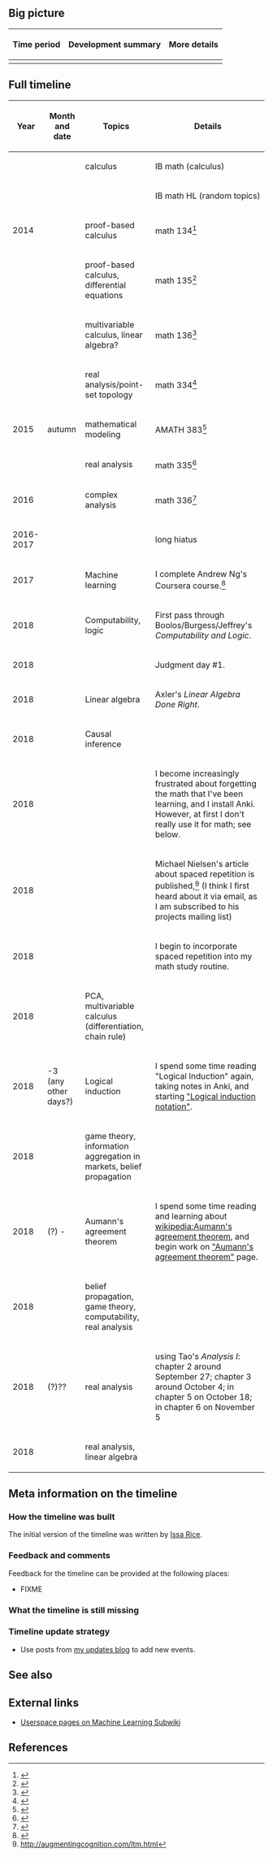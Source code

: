 ==Big picture==

{| class="wikitable"
! Time period !! Development summary !! More details
|-
|}

==Full timeline==

{| class="sortable wikitable"
! Year !! Month and date !! Topics !! Details
|-
| || || calculus || IB math (calculus)
|-
| || || || IB math HL (random topics)
|-
| 2014 || {{dts|September}} || proof-based calculus || math 134<ref>{{cite web |url=https://issarice.com/math-134 |author=Issa Rice |date=December 9, 2014 |title=MATH 134 |publisher=Issa Rice |accessdate=November 25, 2018}}</ref>
|-
| || || proof-based calculus, differential equations || math 135<ref>{{cite web |url=https://issarice.com/math-135 |author=Issa Rice |date=March 29, 2015 |title=MATH 135 |publisher=Issa Rice |accessdate=November 25, 2018}}</ref>
|-
| || || multivariable calculus, linear algebra? || math 136<ref>{{cite web |url=https://issarice.com/math-136 |author=Issa Rice |date=June 11, 2015 |title=MATH 136 |publisher=Issa Rice |accessdate=November 25, 2018}}</ref>
|-
| || || real analysis/point-set topology || math 334<ref>{{cite web |url=https://issarice.com/math-334 |date=October 11, 2015 |title=MATH 334 |publisher=Issa Rice |accessdate=November 25, 2018}}</ref>
|-
| 2015 || autumn || mathematical modeling || AMATH 383<ref>{{cite web |url=https://issarice.com/amath-383 |author=Issa Rice |date=October 11, 2015 |title=AMATH 383 |publisher=Issa Rice |accessdate=November 25, 2018}}</ref>
|-
| || || real analysis || math 335<ref>{{cite web |url=https://issarice.com/math-335 |date=February 21, 2016 |title=MATH 335 |publisher=Issa Rice |accessdate=November 25, 2018}}</ref>
|-
| 2016 || {{dts|April}} || complex analysis || math 336<ref>{{cite web |url=https://issarice.com/math-336 |date=April 13, 2016 |title=MATH 336 |publisher=Issa Rice |accessdate=November 25, 2018}}</ref>
|-
| 2016-2017 || || || long hiatus
|-
| 2017 || {{dts|October 19}}{{snd}}{{dts|December 8}} || Machine learning || I complete Andrew Ng's Coursera course.<ref>{{cite web |url=https://issarice.com/machine-learning-study-log#andrew-ngs-coursera-course |author=Issa Rice |date=December 27, 2017 |title=Machine learning study log |publisher=Issa Rice |accessdate=November 25, 2018}}</ref>
|-
| 2018 || {{dts|April}} || Computability, logic || First pass through Boolos/Burgess/Jeffrey's ''Computability and Logic''.
|-
| 2018 || {{dts|May 2}} || || Judgment day #1.
|-
| 2018 || {{dts|May}} || Linear algebra || Axler's ''Linear Algebra Done Right''.
|-
| 2018 || {{dts|June}} || Causal inference ||
|-
| 2018 || {{dts|June 26}} || ||  I become increasingly frustrated about forgetting the math that I've been learning, and I install Anki. However, at first I don't really use it for math; see below.
|-
| 2018 || {{dts|July 4}} || || Michael Nielsen's article about spaced repetition is published,<ref>http://augmentingcognition.com/ltm.html</ref> (I think I first heard about it via email, as I am subscribed to his projects mailing list)
|-
| 2018 || {{dts|July 8}} || || I begin to incorporate spaced repetition into my math study routine.
|-
| 2018 || {{dts|July}} || PCA, multivariable calculus (differentiation, chain rule) ||
|-
| 2018 || {{dts|August 2}}-3 (any other days?) || Logical induction || I spend some time reading "Logical Induction" again, taking notes in Anki, and starting [https://machinelearning.subwiki.org/wiki/User:IssaRice/Logical_induction_notation "Logical induction notation"].
|-
| 2018 || {{dts|August}} || game theory, information aggregation in markets, belief propagation ||
|-
| 2018 || {{dts|August 24}} (?) - {{dts|August 27}} || Aumann's agreement theorem || I spend some time reading and learning about [[wikipedia:Aumann's agreement theorem]], and begin work on [https://machinelearning.subwiki.org/wiki/User:IssaRice/Aumann%27s_agreement_theorem "Aumann's agreement theorem"] page.
|-
| 2018 || {{dts|September}} || belief propagation, game theory, computability, real analysis ||
|-
| 2018 || {{dts|September 27}} (?){{snd}}?? || real analysis || using Tao's ''Analysis I'': chapter 2 around September 27; chapter 3 around October 4; in chapter 5 on October 18; in chapter 6 on November 5
|-
| 2018 || {{dts|October}} || real analysis, linear algebra ||
|}

==Meta information on the timeline==

===How the timeline was built===

The initial version of the timeline was written by [[User:Issa|Issa Rice]].

===Feedback and comments===

Feedback for the timeline can be provided at the following places:

* FIXME

===What the timeline is still missing===

===Timeline update strategy===

* Use posts from [https://issarice.wordpress.com/ my updates blog] to add new events.

==See also==

==External links==

* [https://machinelearning.subwiki.org/wiki/Special:PrefixIndex/User:IssaRice/ Userspace pages on Machine Learning Subwiki]

==References==

{{Reflist|30em}}
